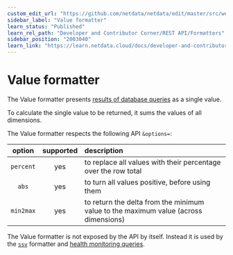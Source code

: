```yaml
---
custom_edit_url: "https://github.com/netdata/netdata/edit/master/src/web/api/formatters/value/README.md"
sidebar_label: "Value formatter"
learn_status: "Published"
learn_rel_path: "Developer and Contributor Corner/REST API/Formatters"
sidebar_position: "2003040"
learn_link: "https://learn.netdata.cloud/docs/developer-and-contributor-corner/rest-api/formatters/value-formatter"
---
```


# Value formatter

The Value formatter presents [results of database queries](/docs/developer-and-contributor-corner/rest-api/queries) as a single value.

To calculate the single value to be returned, it sums the values of all dimensions.

The Value formatter respects the following API `&options=`:

| option    | supported | description |
|:----:     |:-------:  |:----------  |
| `percent` | yes       | to replace all values with their percentage over the row total|
| `abs`     | yes       | to turn all values positive, before using them |
| `min2max` | yes       | to return the delta from the minimum value to the maximum value (across dimensions)|

The Value formatter is not exposed by the API by itself.
Instead it is used by the [`ssv`](/docs/developer-and-contributor-corner/rest-api/formatters/ssv-formatter) formatter
and [health monitoring queries](/docs/alerts-&-notifications).



